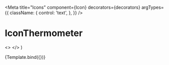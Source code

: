 

<Meta
  title="Icons"
  component={Icon}
  decorators={decorators}
  argTypes={{
    className: {
      control: 'text',
    },
  }}
/>

# IconThermometer

  <>
    <Icon className={className} />
    <Icon className="icon-medium cursor-pointer hover:bg-selected" />
    <Icon className="icon-white bg-red" />
  </>
)

<Canvas withToolbar>
  <Story name="Thermometer">{Template.bind({})}</Story>
</Canvas>

<ArgsTable story="Thermometer" />
